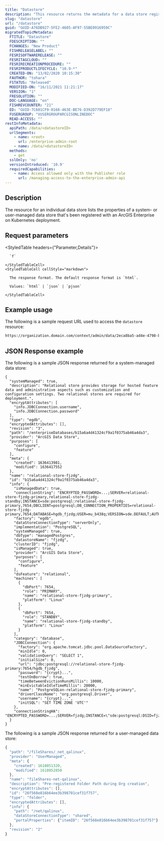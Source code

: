 ```yaml
---
title: "Datastore"
description: "This resource returns the metadata for a data store registered with the ArcGIS Enterprise on Kubernetes deployment."
slug: "datastore"
url: "/datastore"
guid: "GUID-A76DB927-5FE2-4605-AF97-55BE0916959C"
migratedTopicMetadata:
  FTITLE: "Datastore"
  FDESCRIPTION: ""
  FCHANGES: "New Product"
  FISHRELEASELABEL: ""
  FESRISOFTWARERELEASE: ""
  FESRITAGCLOUD: ""
  FESRIRECREATIONPROCEDURE: ""
  FESRIPRODUCTLIFECYCLE: "10.9-*"
  CREATED-ON: "13/02/2020 10:15:30"
  FAUTHOR: "tohara"
  FSTATUS: "Released"
  MODIFIED-ON: "16/11/2021 11:21:17"
  VERSION: "1"
  FRESOLUTION: ""
  DOC-LANGUAGE: "en"
  FISHREVCOUNTER: "21"
  ED: "GUID-7C601CF9-0168-463E-BE76-D392D779EF18"
  FUSERGROUP: "VUSERGROUPARCGISONLINEDOC"
  READ-ACCESS: ""
restInfoMetadata:
  apiPath: /data/<datastoreID>
  urlSegments:
    - name: <root>
      url: /enterprise-admin-root
    - name: /data/<datastoreID>
  methods:
    - get
  sslOnly: 'no'
  versionIntroduced: '10.9'
  requiredCapabilities:
    - name: Access allowed only with the Publisher role
      url: /managing-access-to-the-enterprise-admin-api
---
```


## Description

The resource for an individual data store lists the properties of a system- or user-managed data store that's been registered with an ArcGIS Enterprise on Kubernetes deployment.


##  Request parameters

<StyledTable headers={"Parameter,Details"}>
  <StyledTableRow>
    <StyledTableCell cellStyle="markdown">

      `f` 

    </StyledTableCell>
    <StyledTableCell cellStyle="markdown">

      The response format. The default response format is `html`.

      Values: `html` | `json` | `pjson`

    </StyledTableCell>
  </StyledTableRow>
</StyledTable>


## Example usage

The following is a sample request URL used to access the `datastore` resource:

```markdown
https://organization.domain.com/context/admin/data/2eca8ba5-ad4e-4798-bbe5-ea27db7e04e84?f=pjson
```

## JSON Response example

The following is a sample JSON response returned for a system-managed data store:

```other
{
  "systemManaged": true,
  "description": "Relational store provides storage for hosted feature data and administrative aspects such as customization and configuration settings. Two relational stores are required for deployment.",
  "encryptAttributes": [
    "info.JDBCConnection.username",
    "info.JDBCConnection.password"
  ],
  "type": "egdb",
  "encryptedAttributes": [],
  "revision": "3",
  "path": "/enterpriseDatabases/b15a6a4d41324cf9a1f0375ab46a4da3",
  "provider": "ArcGIS Data Store",
  "purposes": [
    "configure",
    "feature"
  ],
  "meta": {
    "created": 1636413981,
    "modified": 1636417552
  },
  "name": "relational-store-fjzdg",
  "id": "b15a6a4d41324cf9a1f0375ab46a4da3",
  "info": {
    "isManagedData": true,
    "connectionString": "ENCRYPTED_PASSWORD=...;SERVER=relational-store-fjzdg-primary,relational-store-fjzdg-standby;INSTANCE=sde:postgresql:relational-store-fjzdg-primary,7654;DBCLIENT=postgresql;DB_CONNECTION_PROPERTIES=relational-store-fjzdg-primary,7654;DATABASE=hgdb_fjzdg;USER=mu_b438q;VERSION=sde.DEFAULT;AUTHENTICATION_MODE=DBMS",
    "factory": "egdb",
    "dataStoreConnectionType": "serverOnly",
    "implementation": "PostgreSQL",
    "systemManaged": true,
    "dbType": "managedPostgres",
    "datastoreName": "fjzdg",
    "clusterID": "fjzdg",
    "isManaged": true,
    "provider": "ArcGIS Data Store",
    "purposes": [
      "configure",
      "feature"
    ],
    "dsFeature": "relational",
    "machines": [
      {
        "dbPort": 7654,
        "role": "PRIMARY",
        "name": "relational-store-fjzdg-primary",
        "platform": "Linux"
      },
      {
        "dbPort": 7654,
        "role": "STANDBY",
        "name": "relational-store-fjzdg-standby",
        "platform": "Linux"
      }
    ],
    "category": "database",
    "JDBCConnection": {
      "factory": "org.apache.tomcat.jdbc.pool.DataSourceFactory",
      "minIdle": 0,
      "validationQuery": "SELECT 1",
      "initialSize": 0,
      "url": "jdbc:postgresql://relational-store-fjzdg-primary:7654/hgdb_fjzdg",
      "password": "{crypt}...",
      "testOnBorrow": true,
      "timeBetweenEvictionRunsMillis": 10000,
      "minEvictableIdleTimeMillis": 20000,
      "name": "PostgreSQLon-relational-store-fjzdg-primary",
      "driverClassName": "org.postgresql.Driver",
      "username": "{crypt}...",
      "initSQL": "SET TIME ZONE 'UTC'"
    },
    "connectionStringHA": "ENCRYPTED_PASSWORD=...;SERVER=fjzdg;INSTANCE=\"sde:postgresql:DSID=fjzdg\";DBCLIENT=postgresql;DATABASE=hgdb_fjzdg;USER=mu_b438q;VERSION=sde.DEFAULT;AUTHENTICATION_MODE=DBMS"
  }
}
```

The following is a sample JSON response returned for a user-managed data store:

```javascript
{
  "path": "/fileShares/_net_qalinux",
  "provider": "UserManaged",
  "meta": {
    "created": 1618051320,
    "modified": 1618052850
  },
  "name": "fileShares-net-qalinux",
  "description": "Pre-registered Folder Path during Org creation",
  "encryptAttributes": [],
  "id": "26f568e816b64ee3b398701cef31f757",
  "type": "folder",
  "encryptedAttributes": [],
  "info": {
    "path": "/net/qalinux",
    "dataStoreConnectionType": "shared",
    "portalProperties": {"itemID": "26f568e816b64ee3b398701cef31f757"}
  },
  "revision": "2"
}
```